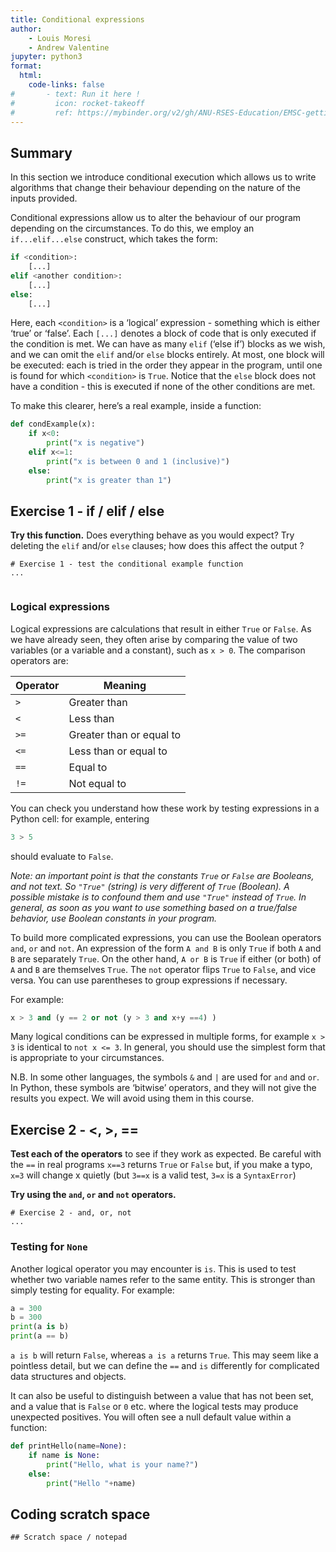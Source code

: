 ```yaml
---
title: Conditional expressions
author: 
    - Louis Moresi
    - Andrew Valentine
jupyter: python3
format:
  html:
    code-links: false
#       - text: Run it here !
#         icon: rocket-takeoff
#         ref: https://mybinder.org/v2/gh/ANU-RSES-Education/EMSC-getting-going-with-python/HEAD?labpath=WebBook/Notebooks%2FBinderLandingPage.qmd
---
```


::: {.callout-note icon="false"}
# Summary

In this section we introduce conditional execution which allows us to write algorithms that change their behaviour depending on the nature of the inputs provided. 

:::

Conditional expressions allow us to alter the behaviour of our program depending on the circumstances. To do this, we employ an `if...elif...else` construct, which takes the form:
```python
if <condition>:
    [...]
elif <another condition>:
    [...]
else:
    [...]
```
Here, each `<condition>` is a 'logical' expression - something which is either 'true' or 'false'. Each `[...]` denotes a block of code that is only executed if the condition is met. We can have as many `elif` ('else if') blocks as we wish, and we can omit the `elif` and/or `else` blocks entirely. At most, one block will be executed: each is tried in the order they appear in the program, until one is found for which `<condition>` is `True`. Notice that the `else` block does not have a condition - this is executed if none of the other conditions are met.

To make this clearer, here's a real example, inside a function:
```python
def condExample(x):
    if x<0:
        print("x is negative")
    elif x<=1:
        print("x is between 0 and 1 (inclusive)")
    else:
        print("x is greater than 1")
```


::: {.callout-tip collapse="true" icon="false"}
## Exercise 1 - if / elif / else 

**Try this function.** Does everything behave as you would expect? Try deleting the `elif` and/or `else` clauses; how does this affect the output ?

:::


```pyodide-python
# Exercise 1 - test the conditional example function
...


```

### Logical expressions

Logical expressions are calculations that result in either `True` or `False`. As we have already seen, they often arise by comparing the value of two variables (or a variable and a constant), such as `x > 0`. The comparison operators are:

| Operator | Meaning |
|---|---|
|`>` | Greater than|
|`<` | Less than|
|`>=`| Greater than or equal to|
|`<=`| Less than or equal to|
|`==`| Equal to|
|`!=`| Not equal to|

You can check you understand how these work by testing expressions in a Python cell: for example, entering
```python
3 > 5
```
should evaluate to `False`.

*Note: an important point is that the constants `True` or `False` are Booleans, and not text. So `"True"` (string) is very different of `True` (Boolean). A possible mistake is to confound them and use `"True"` instead of `True`. In general, as soon as you want to use something based on a true/false behavior, use Boolean constants in your program.*

To build more complicated expressions, you can use the Boolean operators `and`, `or` and `not`. An expression of the form `A and B` is only `True` if both `A` and `B` are separately `True`. On the other hand, `A or B` is `True` if either (or both) of `A` and `B` are themselves `True`. The `not` operator flips `True` to `False`, and vice versa. You can use parentheses to group expressions if necessary.

For example:
```python
x > 3 and (y == 2 or not (y > 3 and x+y ==4) )
```
Many logical conditions can be expressed in multiple forms, for example `x > 3` is identical to `not x <= 3`. In general, you should use the simplest form that is appropriate to your circumstances. 

N.B. In some other languages, the symbols `&` and `|` are used for `and` and `or`. In Python, these symbols are 'bitwise' operators, and they will not give the results you expect. We will avoid using them in this course.

::: {.callout-tip collapse="true" icon="false"}
## Exercise 2 - <, >, == 

**Test each of the operators** to see if they work as expected. Be careful with the `==` in real programs `x==3` returns `True` or `False` but, if you make a typo, `x=3` will change x quietly (but `3==x` is a valid test, `3=x` is a `SyntaxError`)

**Try using the `and`, `or` and `not` operators.**

:::

```pyodide-python
# Exercise 2 - and, or, not
...

```


### Testing for `None`

Another logical operator you may encounter is `is`. This is used to test whether two variable names refer to the same entity. This is stronger than simply testing for equality. For example:

```python
a = 300
b = 300
print(a is b)
print(a == b)
```

`a is b` will return `False`, whereas `a is a` returns `True`. This may seem like a pointless detail, but we can define the `==` and `is` differently for complicated data structures and objects. 

It can also be useful to distinguish between a value that has not been set, and a value that is `False` or `0` etc. where the logical tests may produce unexpected positives. You will often see a null default value within a function:

```python
def printHello(name=None):
    if name is None:
        print("Hello, what is your name?")
    else:
        print("Hello "+name)
```


::: {.callout-warning icon="false"}

## Coding scratch space

:::

```pyodide-python
## Scratch space / notepad


```